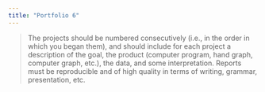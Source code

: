 ```yaml
---
title: "Portfolio 6"
---
```


> The projects should be numbered consecutively (i.e., in the order in which you began them), and should include for each project a description of the goal, the product (computer program, hand graph, computer graph, etc.), the data, and some interpretation. Reports must be reproducible and of high quality in terms of writing, grammar, presentation, etc.